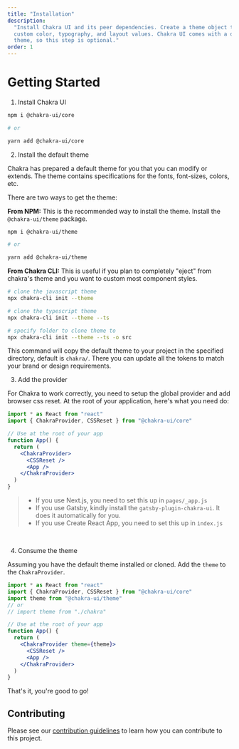 ```yaml
---
title: "Installation"
description:
  "Install Chakra UI and its peer dependencies. Create a theme object to include
  custom color, typography, and layout values. Chakra UI comes with a default
  theme, so this step is optional."
order: 1
---
```


# Getting Started

1. Install Chakra UI

```bash
npm i @chakra-ui/core

# or

yarn add @chakra-ui/core
```

<carbon-ad></carbon-ad>

2. Install the default theme

Chakra has prepared a default theme for you that you can modify or extends. The
theme contains specifications for the fonts, font-sizes, colors, etc.

There are two ways to get the theme:

**From NPM:** This is the recommended way to install the theme. Install the
`@chakra-ui/theme` package.

```sh
npm i @chakra-ui/theme

# or

yarn add @chakra-ui/theme
```

**From Chakra CLI:** This is useful if you plan to completely "eject" from
chakra's theme and you want to custom most component styles.

```sh
# clone the javascript theme
npx chakra-cli init --theme

# clone the typescript theme
npx chakra-cli init --theme --ts

# specify folder to clone theme to
npx chakra-cli init --theme --ts -o src
```

This command will copy the default theme to your project in the specified
directory, default is `chakra/`. There you can update all the tokens to match
your brand or design requirements.

3. Add the provider

For Chakra to work correctly, you need to setup the global provider and add
browser css reset. At the root of your application, here's what you need do:

```jsx live=false
import * as React from "react"
import { ChakraProvider, CSSReset } from "@chakra-ui/core"

// Use at the root of your app
function App() {
  return (
    <ChakraProvider>
      <CSSReset />
      <App />
    </ChakraProvider>
  )
}
```

> - If you use Next.js, you need to set this up in `pages/_app.js`
> - If you use Gatsby, kindly install the `gatsby-plugin-chakra-ui`. It does it
>   automatically for you.
> - If you use Create React App, you need to set this up in `index.js`

<br />

4. Consume the theme

Assuming you have the default theme installed or cloned. Add the `theme` to the
`ChakraProvider`.

```jsx live=false
import * as React from "react"
import { ChakraProvider, CSSReset } from "@chakra-ui/core"
import theme from "@chakra-ui/theme"
// or
// import theme from "./chakra"

// Use at the root of your app
function App() {
  return (
    <ChakraProvider theme={theme}>
      <CSSReset />
      <App />
    </ChakraProvider>
  )
}
```

That's it, you're good to go!

## Contributing

Please see our [contribution guidelines](/contributing) to learn how you can
contribute to this project.
